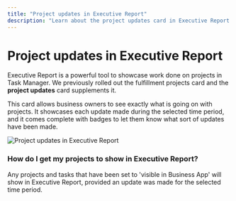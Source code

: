 ```yaml
---
title: "Project updates in Executive Report"
description: "Learn about the project updates card in Executive Report which showcases work done on projects in Task Manager."
---
```


# Project updates in Executive Report

Executive Report is a powerful tool to showcase work done on projects in Task Manager. We previously rolled out the fulfillment projects card and the **project updates** card supplements it.

This card allows business owners to see exactly what is going on with projects. It showcases each update made during the selected time period, and it comes complete with badges to let them know what sort of updates have been made.

![Project updates in Executive Report](./img/fulfillment/projects/project-updates-executive-report.png)

### **How do I get my projects to show in Executive Report?**

Any projects and tasks that have been set to 'visible in Business App' will show in Executive Report, provided an update was made for the selected time period.